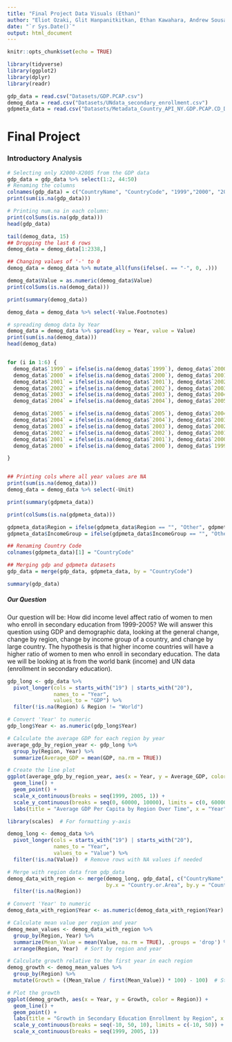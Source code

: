 ```yaml
---
title: "Final Project Data Visuals (Ethan)"
author: "Eliot Ozaki, Glit Hanpanitkitkan, Ethan Kawahara, Andrew Sousa"
date: "`r Sys.Date()`"
output: html_document
---
```


```r
knitr::opts_chunk$set(echo = TRUE)
```

```r
library(tidyverse)
library(ggplot2)
library(dplyr)
library(readr)

```


```r
gdp_data = read.csv("Datasets/GDP.PCAP.csv")
demog_data = read.csv("Datasets/UNdata_secondary_enrollment.csv")
gdpmeta_data = read.csv("Datasets/Metadata_Country_API_NY.GDP.PCAP.CD_DS2_en_csv_v2_9803.csv")
```

# Final Project


### Introductory Analysis
```r
# Selecting only X2000-X2005 from the GDP data
gdp_data = gdp_data %>% select(1:2, 44:50)
# Renaming the columns
colnames(gdp_data) = c("CountryName", "CountryCode", "1999","2000", "2001", "2002", "2003", "2004", "2005")
print(sum(is.na(gdp_data)))

# Printing num.na in each column:
print(colSums(is.na(gdp_data)))
head(gdp_data)
```


```r
tail(demog_data, 15)
## Dropping the last 6 rows
demog_data = demog_data[1:2338,]

## Changing values of '-' to 0
demog_data = demog_data %>% mutate_all(funs(ifelse(. == "-", 0, .)))

demog_data$Value = as.numeric(demog_data$Value)
print(colSums(is.na(demog_data)))

print(summary(demog_data))

demog_data = demog_data %>% select(-Value.Footnotes)

# spreading demog data by Year
demog_data = demog_data %>% spread(key = Year, value = Value)
print(sum(is.na(demog_data)))
head(demog_data)


for (i in 1:6) {
  demog_data$`1999` = ifelse(is.na(demog_data$`1999`), demog_data$`2000`, demog_data$`1999`)
  demog_data$`2000` = ifelse(is.na(demog_data$`2000`), demog_data$`2001`, demog_data$`2000`)
  demog_data$`2001` = ifelse(is.na(demog_data$`2001`), demog_data$`2002`, demog_data$`2001`)
  demog_data$`2002` = ifelse(is.na(demog_data$`2002`), demog_data$`2003`, demog_data$`2002`)
  demog_data$`2003` = ifelse(is.na(demog_data$`2003`), demog_data$`2004`, demog_data$`2003`)
  demog_data$`2004` = ifelse(is.na(demog_data$`2004`), demog_data$`2005`, demog_data$`2004`)

  demog_data$`2005` = ifelse(is.na(demog_data$`2005`), demog_data$`2004`, demog_data$`2005`)
  demog_data$`2004` = ifelse(is.na(demog_data$`2004`), demog_data$`2003`, demog_data$`2004`)
  demog_data$`2003` = ifelse(is.na(demog_data$`2003`), demog_data$`2002`, demog_data$`2003`)
  demog_data$`2002` = ifelse(is.na(demog_data$`2002`), demog_data$`2001`, demog_data$`2002`)
  demog_data$`2001` = ifelse(is.na(demog_data$`2001`), demog_data$`2000`, demog_data$`2001`)
  demog_data$`2000` = ifelse(is.na(demog_data$`2000`), demog_data$`1999`, demog_data$`2000`)

}


## Printing cols where all year values are NA
print(sum(is.na(demog_data)))
demog_data = demog_data %>% select(-Unit)

```


```r
print(summary(gdpmeta_data))

print(colSums(is.na(gdpmeta_data)))

gdpmeta_data$Region = ifelse(gdpmeta_data$Region == "", "Other", gdpmeta_data$Region)
gdpmeta_data$IncomeGroup = ifelse(gdpmeta_data$IncomeGroup == "", "Other", gdpmeta_data$IncomeGroup)

## Renaming Country Code
colnames(gdpmeta_data)[1] = "CountryCode"
```

```r
## Merging gdp and gdpmeta datasets
gdp_data = merge(gdp_data, gdpmeta_data, by = "CountryCode")

summary(gdp_data)
```

##### Our Question
Our question will be: How did income level affect ratio of women to men who enroll in secondary education from 1999-2005? We will answer this question using GDP and demographic data, looking at the general change, change by region, change by income group of a country, and change by large country. The hypothesis is that higher income countries will have a higher ratio of women to men who enroll in secondary education. The data we will be looking at is from the world bank (income) and UN data (enrollment in secondary education).


```r
gdp_long <- gdp_data %>%
  pivot_longer(cols = starts_with("19") | starts_with("20"), 
               names_to = "Year", 
               values_to = "GDP") %>%
  filter(!is.na(Region) & Region != "World")

# Convert 'Year' to numeric
gdp_long$Year <- as.numeric(gdp_long$Year)

# Calculate the average GDP for each region by year
average_gdp_by_region_year <- gdp_long %>%
  group_by(Region, Year) %>%
  summarize(Average_GDP = mean(GDP, na.rm = TRUE))

# Create the line plot
ggplot(average_gdp_by_region_year, aes(x = Year, y = Average_GDP, color = Region)) +
  geom_line() +
  geom_point() +
  scale_x_continuous(breaks = seq(1999, 2005, 1)) +
  scale_y_continuous(breaks = seq(0, 60000, 10000), limits = c(0, 60000)) +
  labs(title = "Average GDP Per Capita by Region Over Time", x = "Year", y = "Average GDP ($)")
```
```r
library(scales)  # For formatting y-axis

demog_long <- demog_data %>%
  pivot_longer(cols = starts_with("19") | starts_with("20"), 
               names_to = "Year", 
               values_to = "Value") %>%
  filter(!is.na(Value))  # Remove rows with NA values if needed

# Merge with region data from gdp_data
demog_data_with_region <- merge(demog_long, gdp_data[, c("CountryName", "Region")], 
                                by.x = "Country.or.Area", by.y = "CountryName", all.x = TRUE) %>% 
  filter(!is.na(Region))

# Convert 'Year' to numeric
demog_data_with_region$Year <- as.numeric(demog_data_with_region$Year)

# Calculate mean value per region and year
demog_mean_values <- demog_data_with_region %>%
  group_by(Region, Year) %>%
  summarize(Mean_Value = mean(Value, na.rm = TRUE), .groups = 'drop') %>%
  arrange(Region, Year)  # Sort by region and year

# Calculate growth relative to the first year in each region
demog_growth <- demog_mean_values %>%
  group_by(Region) %>%
  mutate(Growth = ((Mean_Value / first(Mean_Value)) * 100) - 100)  # Standardize to the first year

# Plot the growth
ggplot(demog_growth, aes(x = Year, y = Growth, color = Region)) +
  geom_line() +
  geom_point() +
  labs(title = "Growth in Secondary Education Enrollment by Region", x = "Year", y = "Enrollment Growth (%)") +
  scale_y_continuous(breaks = seq(-10, 50, 10), limits = c(-10, 50)) +
  scale_x_continuous(breaks = seq(1999, 2005, 1))
```



```r




```


